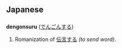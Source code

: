 == Japanese ==
=== {{Romaji}} ===
'''dengonsuru''' ([[でんごんする]])

# Romanization of [[伝言する]] ''(to send word)''.